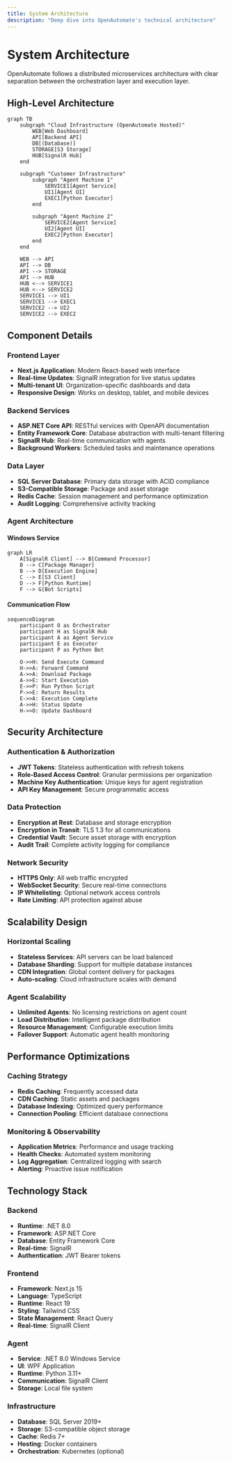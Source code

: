 ```yaml
---
title: System Architecture
description: "Deep dive into OpenAutomate's technical architecture"
---
```


# System Architecture

OpenAutomate follows a distributed microservices architecture with clear separation between the orchestration layer and execution layer.

## High-Level Architecture

```mermaid
graph TB
    subgraph "Cloud Infrastructure (OpenAutomate Hosted)"
        WEB[Web Dashboard]
        API[Backend API]
        DB[(Database)]
        STORAGE[S3 Storage]
        HUB[SignalR Hub]
    end
    
    subgraph "Customer Infrastructure"
        subgraph "Agent Machine 1"
            SERVICE1[Agent Service]
            UI1[Agent UI]
            EXEC1[Python Executor]
        end
        
        subgraph "Agent Machine 2"
            SERVICE2[Agent Service]
            UI2[Agent UI]
            EXEC2[Python Executor]
        end
    end
    
    WEB --> API
    API --> DB
    API --> STORAGE
    API --> HUB
    HUB <--> SERVICE1
    HUB <--> SERVICE2
    SERVICE1 --> UI1
    SERVICE1 --> EXEC1
    SERVICE2 --> UI2
    SERVICE2 --> EXEC2
```

## Component Details

### Frontend Layer
- **Next.js Application**: Modern React-based web interface
- **Real-time Updates**: SignalR integration for live status updates
- **Multi-tenant UI**: Organization-specific dashboards and data
- **Responsive Design**: Works on desktop, tablet, and mobile devices

### Backend Services
- **ASP.NET Core API**: RESTful services with OpenAPI documentation
- **Entity Framework Core**: Database abstraction with multi-tenant filtering
- **SignalR Hub**: Real-time communication with agents
- **Background Workers**: Scheduled tasks and maintenance operations

### Data Layer
- **SQL Server Database**: Primary data storage with ACID compliance
- **S3-Compatible Storage**: Package and asset storage
- **Redis Cache**: Session management and performance optimization
- **Audit Logging**: Comprehensive activity tracking

### Agent Architecture

#### Windows Service
```mermaid
graph LR
    A[SignalR Client] --> B[Command Processor]
    B --> C[Package Manager]
    B --> D[Execution Engine]
    C --> E[S3 Client]
    D --> F[Python Runtime]
    F --> G[Bot Scripts]
```

#### Communication Flow
```mermaid
sequenceDiagram
    participant O as Orchestrator
    participant H as SignalR Hub
    participant A as Agent Service
    participant E as Executor
    participant P as Python Bot
    
    O->>H: Send Execute Command
    H->>A: Forward Command
    A->>A: Download Package
    A->>E: Start Execution
    E->>P: Run Python Script
    P->>E: Return Results
    E->>A: Execution Complete
    A->>H: Status Update
    H->>O: Update Dashboard
```

## Security Architecture

### Authentication & Authorization
- **JWT Tokens**: Stateless authentication with refresh tokens
- **Role-Based Access Control**: Granular permissions per organization
- **Machine Key Authentication**: Unique keys for agent registration
- **API Key Management**: Secure programmatic access

### Data Protection
- **Encryption at Rest**: Database and storage encryption
- **Encryption in Transit**: TLS 1.3 for all communications
- **Credential Vault**: Secure asset storage with encryption
- **Audit Trail**: Complete activity logging for compliance

### Network Security
- **HTTPS Only**: All web traffic encrypted
- **WebSocket Security**: Secure real-time connections
- **IP Whitelisting**: Optional network access controls
- **Rate Limiting**: API protection against abuse

## Scalability Design

### Horizontal Scaling
- **Stateless Services**: API servers can be load balanced
- **Database Sharding**: Support for multiple database instances
- **CDN Integration**: Global content delivery for packages
- **Auto-scaling**: Cloud infrastructure scales with demand

### Agent Scalability
- **Unlimited Agents**: No licensing restrictions on agent count
- **Load Distribution**: Intelligent package distribution
- **Resource Management**: Configurable execution limits
- **Failover Support**: Automatic agent health monitoring

## Performance Optimizations

### Caching Strategy
- **Redis Caching**: Frequently accessed data
- **CDN Caching**: Static assets and packages
- **Database Indexing**: Optimized query performance
- **Connection Pooling**: Efficient database connections

### Monitoring & Observability
- **Application Metrics**: Performance and usage tracking
- **Health Checks**: Automated system monitoring
- **Log Aggregation**: Centralized logging with search
- **Alerting**: Proactive issue notification

## Technology Stack

### Backend
- **Runtime**: .NET 8.0
- **Framework**: ASP.NET Core
- **Database**: Entity Framework Core
- **Real-time**: SignalR
- **Authentication**: JWT Bearer tokens

### Frontend
- **Framework**: Next.js 15
- **Language**: TypeScript
- **Runtime**: React 19
- **Styling**: Tailwind CSS
- **State Management**: React Query
- **Real-time**: SignalR Client

### Agent
- **Service**: .NET 8.0 Windows Service
- **UI**: WPF Application
- **Runtime**: Python 3.11+
- **Communication**: SignalR Client
- **Storage**: Local file system

### Infrastructure
- **Database**: SQL Server 2019+
- **Storage**: S3-compatible object storage
- **Cache**: Redis 7+
- **Hosting**: Docker containers
- **Orchestration**: Kubernetes (optional)

